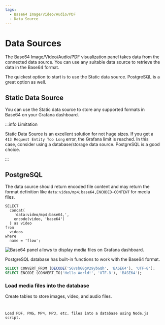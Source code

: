```yaml
---
tags:
  - Base64 Image/Video/Audio/PDF
  - Data Source
---
```



# Data Sources

The Base64 Image/Video/Audio/PDF visualization panel takes data from the connected data source. You can use any suitable data source to retrieve the data in the Base64 format.

The quickest option to start is to use the Static data source. PostgreSQL is a great option as well.

## Static Data Source

You can use the Static data source to store any supported formats in Base64 on your Grafana dashboard.

:::info Limitation

Static Data Source is an excellent solution for not huge sizes. If you get a `413 Request Entity Too Long` error, the Grafana limit is reached. In this case, consider using a database/storage data source. PostgreSQL is a good choice.

:::

## PostgreSQL

The data source should return encoded file content and may return the format definition like `data:video/mp4;base64,ENCODED-CONTENT` for media files.

```
SELECT
  concat(
    'data:video/mp4;base64,',
    encode(video, 'base64')
  ) as video
from
  videos
where
  name = 'flow';
```

<Image
  title="Base64 panel allows to display media files on Grafana dashboard."
  src="/img/plugins/volkovlabs-image-panel/video-comments.png"
/>

PostgreSQL database has built-in functions to work with the Base64 format.

```sql
SELECT CONVERT_FROM (DECODE('SGVsbG8gV29ybGQh', 'BASE64'), 'UTF-8');
SELECT ENCODE (CONVERT_TO('Hello World!', 'UTF-8'), 'BASE64');
```

### Load media files into the database

Create tables to store images, video, and audio files.

<Code
  url="https://github.com/VolkovLabs/volkovlabs-image-panel/blob/main/postgres/data.sql"
  language="sql"
/>

Load PDF, PNG, MP4, MP3, etc. files into a database using Node.js script.

<Code
  url="https://github.com/VolkovLabs/volkovlabs-image-panel/blob/main/postgres/load.ts"
  language="js"
/>
